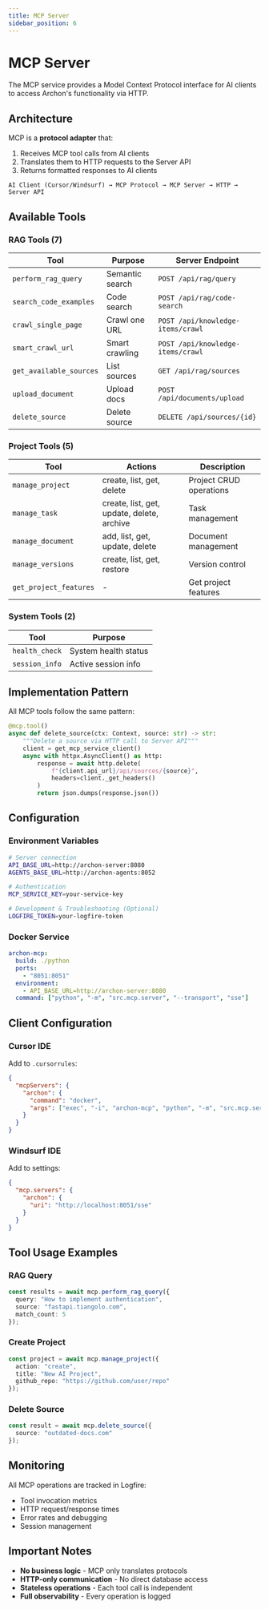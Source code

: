 ```yaml
---
title: MCP Server
sidebar_position: 6
---
```


# MCP Server

The MCP service provides a Model Context Protocol interface for AI clients to access Archon's functionality via HTTP.

## Architecture

MCP is a **protocol adapter** that:
1. Receives MCP tool calls from AI clients
2. Translates them to HTTP requests to the Server API
3. Returns formatted responses to AI clients

```
AI Client (Cursor/Windsurf) → MCP Protocol → MCP Server → HTTP → Server API
```

## Available Tools

### RAG Tools (7)

| Tool | Purpose | Server Endpoint |
|------|---------|----------------|
| `perform_rag_query` | Semantic search | `POST /api/rag/query` |
| `search_code_examples` | Code search | `POST /api/rag/code-search` |
| `crawl_single_page` | Crawl one URL | `POST /api/knowledge-items/crawl` |
| `smart_crawl_url` | Smart crawling | `POST /api/knowledge-items/crawl` |
| `get_available_sources` | List sources | `GET /api/rag/sources` |
| `upload_document` | Upload docs | `POST /api/documents/upload` |
| `delete_source` | Delete source | `DELETE /api/sources/{id}` |

### Project Tools (5)

| Tool | Actions | Description |
|------|---------|-------------|
| `manage_project` | create, list, get, delete | Project CRUD operations |
| `manage_task` | create, list, get, update, delete, archive | Task management |
| `manage_document` | add, list, get, update, delete | Document management |
| `manage_versions` | create, list, get, restore | Version control |
| `get_project_features` | - | Get project features |

### System Tools (2)

| Tool | Purpose |
|------|---------|
| `health_check` | System health status |
| `session_info` | Active session info |

## Implementation Pattern

All MCP tools follow the same pattern:

```python
@mcp.tool()
async def delete_source(ctx: Context, source: str) -> str:
    """Delete a source via HTTP call to Server API"""
    client = get_mcp_service_client()
    async with httpx.AsyncClient() as http:
        response = await http.delete(
            f"{client.api_url}/api/sources/{source}",
            headers=client._get_headers()
        )
        return json.dumps(response.json())
```

## Configuration

### Environment Variables

```bash
# Server connection
API_BASE_URL=http://archon-server:8080
AGENTS_BASE_URL=http://archon-agents:8052

# Authentication
MCP_SERVICE_KEY=your-service-key

# Development & Troubleshooting (Optional)
LOGFIRE_TOKEN=your-logfire-token
```

### Docker Service

```yaml
archon-mcp:
  build: ./python
  ports:
    - "8051:8051"
  environment:
    - API_BASE_URL=http://archon-server:8080
  command: ["python", "-m", "src.mcp.server", "--transport", "sse"]
```

## Client Configuration

### Cursor IDE

Add to `.cursorrules`:

```json
{
  "mcpServers": {
    "archon": {
      "command": "docker",
      "args": ["exec", "-i", "archon-mcp", "python", "-m", "src.mcp.server", "--transport", "stdio"]
    }
  }
}
```

### Windsurf IDE

Add to settings:

```json
{
  "mcp.servers": {
    "archon": {
      "uri": "http://localhost:8051/sse"
    }
  }
}
```

## Tool Usage Examples

### RAG Query
```typescript
const results = await mcp.perform_rag_query({
  query: "How to implement authentication",
  source: "fastapi.tiangolo.com",
  match_count: 5
});
```

### Create Project
```typescript
const project = await mcp.manage_project({
  action: "create",
  title: "New AI Project",
  github_repo: "https://github.com/user/repo"
});
```

### Delete Source
```typescript
const result = await mcp.delete_source({
  source: "outdated-docs.com"
});
```

## Monitoring

All MCP operations are tracked in Logfire:
- Tool invocation metrics
- HTTP request/response times
- Error rates and debugging
- Session management

## Important Notes

- **No business logic** - MCP only translates protocols
- **HTTP-only communication** - No direct database access
- **Stateless operations** - Each tool call is independent
- **Full observability** - Every operation is logged